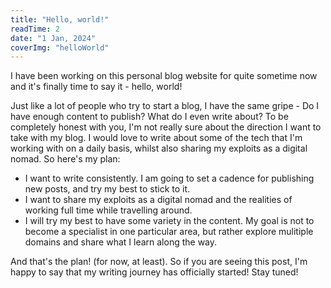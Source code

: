 ```yaml
---
title: "Hello, world!"
readTime: 2
date: "1 Jan, 2024"
coverImg: "helloWorld"
---
```


I have been working on this personal blog website for quite sometime now and it's finally time to say it - hello, world!

Just like a lot of people who try to start a blog, I have the same gripe - Do I have enough content to publish? What do I even write about? To be completely honest with you, I'm not really sure about the direction I want to take with my blog. I would love to write about some of the tech that I'm working with on a daily basis, whilst also sharing my exploits as a digital nomad. So here's my plan:

- I want to write consistently. I am going to set a cadence for publishing new posts, and try my best to stick to it.
- I want to share my exploits as a digital nomad and the realities of working full time while travelling around.
- I will try my best to have some variety in the content. My goal is not to become a specialist in one particular area, but rather explore mulitiple domains and share what I learn along the way.

And that's the plan! (for now, at least). So if you are seeing this post, I'm happy to say that my writing journey has officially started! Stay tuned!
